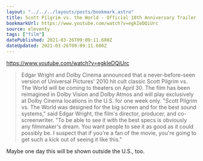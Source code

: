 ```yaml
---
layout: "../../../layouts/posts/bookmark.astro"
title: Scott Pilgrim vs. the World - Official 10th Anniversary Trailer
bookmarkUrl: https://www.youtube.com/watch?v=egkIeDQiUrc
source: eleventy
tags: ["film"]
datePublished: 2021-03-26T09:09:11.680Z
dateUpdated: 2021-03-26T09:09:11.680Z
---
```


https://www.youtube.com/watch?v=egkIeDQiUrc

> Edgar Wright and Dolby Cinema announced that a never-before-seen version of Universal Pictures' 2010 hit cult classic Scott Pilgrim vs. The World will be coming to theaters on April 30. The film has been reimagined in Dolby Vision and Dolby Atmos and will play exclusively at Dolby Cinema locations in the U.S. for one week only. "Scott Pilgrim vs. The World was designed for the big screen and for the best sound systems," said Edgar Wright, the film's director, producer, and co-screenwriter. "To be able to see it with the best specs is obviously any filmmaker's dream. You want people to see it as good as it could possibly be. I suspect that if you're a fan of the movie, you're going to get such a kick out of seeing it like this."

Maybe one day this will be shown outside the U.S., too.
